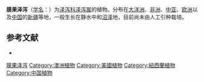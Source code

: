 {{Speciesbox
|image = Alismalanceolatum.jpg
|status = LC
|status_system = IUCN3.1
|status_ref = <ref>{{Cite iucn | author = Akhani, H. | author2 = Zehzad, B. | last-author-amp = yes | title = ''Alisma lanceolatum'' | volume = 2014 | page = e.T163974A42307131 | date = 2014 | doi = 10.2305/IUCN.UK.2014-1.RLTS.T163974A42307131.en }}</ref>
|genus = Alisma
|species = lanceolatum
|authority = {{tsl|en|William Withering|With.}}
}}
'''膜果泽泻'''（[[学名|学名]]：{{lang|la|''Alisma lanceolatum''}}）为[[泽泻科|泽泻科]][[泽泻属|泽泻属]]的植物。分布在[[大洋洲|大洋洲]]、[[非洲|非洲]]、[[中亚|中亚]]、[[欧洲|欧洲]]以及[[中国|中国]]的[[新疆|新疆]]等地，一般生长在静水中和[[沼泽|沼泽]]地，目前尚未由人工引种栽培。

== 参考文献 ==
<div class="references-small">
{{reflist}}
* {{cite web| url =http://www.bioinfo.cn/db05/KmzwSpecies.php?action=view&id=1091| title =膜果泽泻| work =《中国高等植物数据库全库》| publisher =中国科学院微生物研究所| author =昆明植物研究所| accessdate =2009-02-22| deadurl =yes| archiveurl =https://web.archive.org/web/20160305042308/http://www.bioinfo.cn/db05/KmzwSpecies.php?action=view&id=1091| archivedate =2016-03-05}}
</div>

{{Taxonbar|from=Q1788480}}
[[Category:泽泻属|膜果泽泻]]
[[Category:澳洲植物|Category:澳洲植物]]
[[Category:美國植物|Category:美國植物]]
[[Category:紐西蘭植物|Category:紐西蘭植物]]
[[Category:中国植物|Category:中国植物]]

{{植物小作品}}